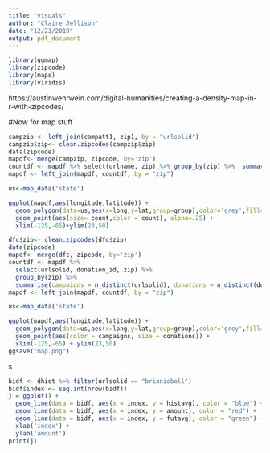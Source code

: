 ```yaml
---
title: "visuals"
author: "Claire Jellison"
date: "12/23/2019"
output: pdf_document
---
```


```r
library(ggmap)
library(zipcode)
library(maps)
library(viridis)
```

https://austinwehrwein.com/digital-humanities/creating-a-density-map-in-r-with-zipcodes/

#Now for map stuff 

```r
campzip <- left_join(campatt1, zip1, by = "urlsolid")
campzip$zip<- clean.zipcodes(campzip$zip)
data(zipcode)
mapdf<- merge(campzip, zipcode, by='zip')
countdf <- mapdf %>% select(urlname, zip) %>% group_by(zip) %>%  summarise(count = n_distinct(urlname))
mapdf <- left_join(mapdf, countdf, by = "zip")
```


```r
us<-map_data('state')

ggplot(mapdf,aes(longitude,latitude)) +
  geom_polygon(data=us,aes(x=long,y=lat,group=group),color='grey',fill=NA) +
  geom_point(aes(size= count,color = count), alpha=.25) +
  xlim(-125,-65)+ylim(23,50)
```



```r
dfc$zip<- clean.zipcodes(dfc$zip)
data(zipcode)
mapdf<- merge(dfc, zipcode, by='zip')
countdf <- mapdf %>% 
  select(urlsolid, donation_id, zip) %>% 
  group_by(zip) %>%  
  summarise(campaigns = n_distinct(urlsolid), donations = n_distinct(donation_id)) 
mapdf <- left_join(mapdf, countdf, by = "zip")

us<-map_data('state')

ggplot(mapdf,aes(longitude,latitude)) +
  geom_polygon(data=us,aes(x=long,y=lat,group=group),color='grey',fill=NA) +
  geom_point(aes(color = campaigns, size = donations)) +
  xlim(-125,-65) + ylim(23,50)
ggsave("map.png")
```




s


```r
bidf <- dhist %>% filter(urlsolid == "brianisbell")
bidf$index <- seq.int(nrow(bidf))
j = ggplot() + 
  geom_line(data = bidf, aes(x = index, y = histavg), color = "blue") + 
  geom_line(data = bidf, aes(x = index, y = amount), color = "red") + 
  geom_line(data = bidf, aes(x = index, y = futavg), color = "green") + 
  xlab('index') + 
  ylab('amount')
print(j)
```


